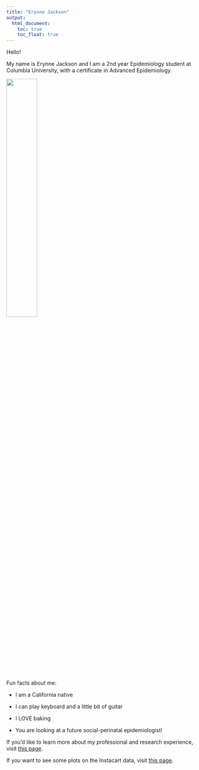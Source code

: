 ```yaml
---
title: "Erynne Jackson"
output: 
  html_document:
    toc: true
    toc_float: true
---
```

Hello! 

My name is Erynne Jackson and I am a 2nd year Epidemiology student at Columbia University, with a certificate in Advanced Epidemiology. 


<img src="IMG_4971.jpg" style="width:40%">



Fun facts about me: 

- I am a California native 

- I can play keyboard and a little bit of guitar 

- I LOVE baking 

- You are looking at a future social-perinatal epidemiologist!


If you'd like to learn more about my professional and research experience, visit [this page](About.html). 


If you want to see some plots on the Instacart data, visit [this page](plotly.html).



